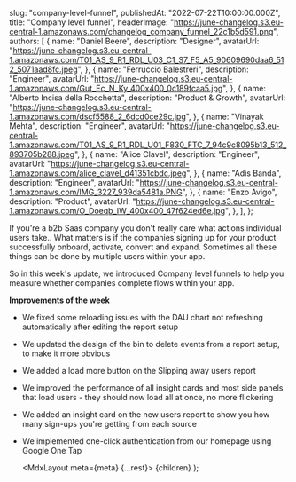 
  slug: "company-level-funnel",
  publishedAt: "2022-07-22T10:00:00.000Z",
  title: "Company level funnel",
  headerImage:
    "https://june-changelog.s3.eu-central-1.amazonaws.com/changelog_company_funnel_22c1b5d591.png",
  authors: [
    {
      name: "Daniel Beere",
      description: "Designer",
      avatarUrl:
        "https://june-changelog.s3.eu-central-1.amazonaws.com/T01_AS_9_R1_RDL_U03_C1_S7_F5_A5_90609690daa6_512_5071aad8fc.jpeg",
    },
    {
      name: "Ferruccio Balestreri",
      description: "Engineer",
      avatarUrl:
        "https://june-changelog.s3.eu-central-1.amazonaws.com/Gut_Ec_N_Ky_400x400_0c189fcaa5.jpg",
    },
    {
      name: "Alberto Incisa della Rocchetta",
      description: "Product & Growth",
      avatarUrl: "https://june-changelog.s3.eu-central-1.amazonaws.com/dscf5588_2_6dcd0ce29c.jpg",
    },
    {
      name: "Vinayak Mehta",
      description: "Engineer",
      avatarUrl:
        "https://june-changelog.s3.eu-central-1.amazonaws.com/T01_AS_9_R1_RDL_U01_F830_FTC_7_94c9c8095b13_512_893705b288.jpeg",
    },
    {
      name: "Alice Clavel",
      description: "Engineer",
      avatarUrl:
        "https://june-changelog.s3.eu-central-1.amazonaws.com/alice_clavel_d41351cbdc.jpeg",
    },
    {
      name: "Adis Banda",
      description: "Engineer",
      avatarUrl: "https://june-changelog.s3.eu-central-1.amazonaws.com/IMG_3227_939da5481a.PNG",
    },
    {
      name: "Enzo Avigo",
      description: "Product",
      avatarUrl:
        "https://june-changelog.s3.eu-central-1.amazonaws.com/O_Doeqb_IW_400x400_47f624ed6e.jpg",
    },
  ],
};

If you're a b2b Saas company you don't really care what actions individual users take.. What matters is if the companies signing up for your product successfully onboard, activate, convert and expand. Sometimes all these things can be done by multiple users within your app.

So in this week's update, we introduced Company level funnels to help you measure whether companies complete flows within your app.

**Improvements of the week**

- We fixed some reloading issues with the DAU chart not refreshing automatically after editing the report setup
- We updated the design of the bin to delete events from a report setup, to make it more obvious
- We added a load more button on the Slipping away users report
- We improved the performance of all insight cards and most side panels that load users - they should now load all at once, no more flickering
- We added an insight card on the new users report to show you how many sign-ups you're getting from each source
- We implemented one-click authentication from our homepage using Google One Tap

  <MdxLayout meta={meta} {...rest}>
    {children}
  </MdxLayout>
);
